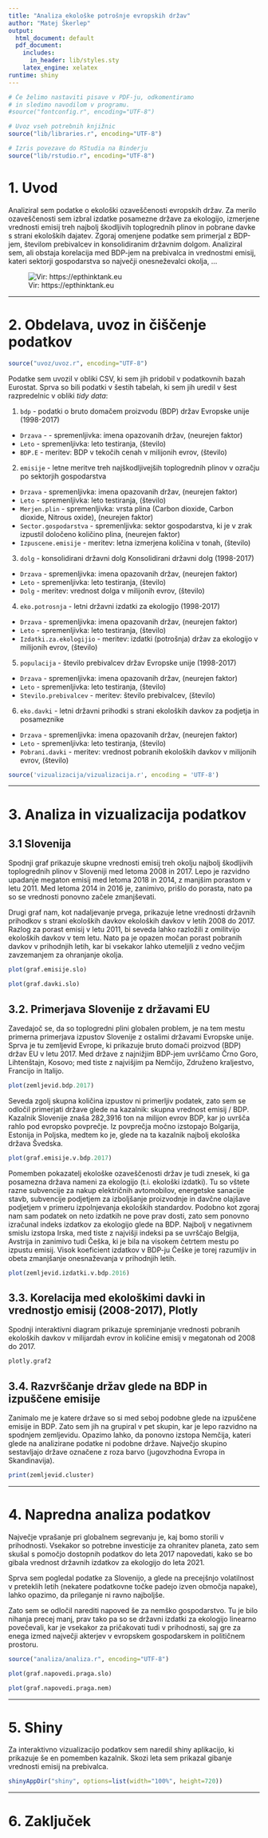 ```yaml
---
title: "Analiza ekološke potrošnje evropskih držav"
author: "Matej Škerlep"
output:
  html_document: default
  pdf_document:
    includes:
      in_header: lib/styles.sty
    latex_engine: xelatex
runtime: shiny
---
```


```r
# Če želimo nastaviti pisave v PDF-ju, odkomentiramo
# in sledimo navodilom v programu.
#source("fontconfig.r", encoding="UTF-8")

# Uvoz vseh potrebnih knjižnic
source("lib/libraries.r", encoding="UTF-8")
```

```r
# Izris povezave do RStudia na Binderju
source("lib/rstudio.r", encoding="UTF-8")
```

# 1. Uvod

Analiziral sem podatke o ekološki ozaveščenosti evropskih držav. Za merilo ozaveščenosti sem izbral izdatke posamezne države za ekologijo, izmerjene vrednosti emisij treh najbolj škodljivih toplogrednih plinov in pobrane davke s strani ekoloških dajatev. Zgoraj omenjene podatke sem primerjal z BDP-jem, številom prebivalcev in konsolidiranim državnim dolgom. Analiziral sem, ali obstaja korelacija med BDP-jem na prebivalca in vrednostmi emisij, kateri sektorji gospodarstva so največji onesneževalci okolja, ... 

![Vir: https://epthinktank.eu](slike/tovarna.jpg)

***

# 2. Obdelava, uvoz in čiščenje podatkov

```r
source("uvoz/uvoz.r", encoding="UTF-8")
```

Podatke sem uvozil v obliki CSV, ki sem jih pridobil v podatkovnih bazah Eurostat.
Sprva so bili podatki v šestih tabelah, ki sem jih uredil v šest razpredelnic v obliki *tidy data*:

1. `bdp` - podatki o bruto domačem proizvodu (BDP) držav Evropske unije (1998-2017)
  - `Drzava` - - spremenljivka: imena opazovanih držav, (neurejen faktor)
  - `Leto` - spremenljivka: leto testiranja, (število)
  - `BDP.E` - meritev: BDP v tekočih cenah v milijonih evrov, (število)
  
2. `emisije` - letne meritve  treh najškodljivejših toplogrednih plinov v ozračju po sektorjih gospodarstva 
  - `Drzava` - spremenljivka: imena opazovanih držav, (neurejen faktor)
  - `Leto` - spremenljivka: leto testiranja, (število)
  - `Merjen.plin` - spremenljivka: vrsta plina (Carbon dioxide, Carbon dioxide, Nitrous oxide), (neurejen faktor)
  - `Sector.gospodarstva` - spremenljivka: sektor gospodarstva, ki je v zrak izpustil določeno količino plina, (neurejen faktor)
  - `Izpuscene.emisije` - meritev: letna izmerjena količina v tonah, (število)

3. `dolg` - konsolidirani državni dolg Konsolidirani državni dolg (1998-2017)
  - `Drzava` - spremenljivka: imena opazovanih držav, (neurejen faktor)
  - `Leto` - spremenljivka: leto testiranja, (število)
  - `Dolg` - meritev: vrednost dolga v milijonih evrov, (število)

4. `eko.potrosnja` - letni državni izdatki za ekologijo (1998-2017)
  - `Drzava` - spremenljivka: imena opazovanih držav, (neurejen faktor)
  - `Leto` - spremenljivka: leto testiranja, (število)
  - `Izdatki.za.ekologijio` - meritev: izdatki (potrošnja) držav za ekologijo v milijonih evrov, (število)
  
5. `populacija` - število prebivalcev držav Evropske unije (1998-2017)
  - `Drzava` - spremenljivka: imena opazovanih držav, (neurejen faktor)
  - `Leto` - spremenljivka: leto testiranja, (število)
  - `Stevilo.prebivalcev` - meritev: število prebivalcev, (število)

6. `eko.davki` - letni državni prihodki s strani ekoloških davkov za podjetja in posameznike
  - `Drzava` - spremenljivka: imena opazovanih držav, (neurejen faktor)
  - `Leto` - spremenljivka: leto testiranja, (število)
  - `Pobrani.davki` - meritev: vrednost pobranih ekoloških davkov v milijonih evrov, (število)


```r
source('vizualizacija/vizualizacija.r', encoding = 'UTF-8')
```


***

# 3. Analiza in vizualizacija podatkov
## 3.1 Slovenija

Spodnji graf prikazuje skupne vrednosti emisij treh okolju najbolj škodljivih toplogrednih plinov v Sloveniji med letoma 2008 in 2017. Lepo je razvidno upadanje megaton emisij med letoma 2018 in 2014, z manjšim porastom v letu 2011. Med letoma 2014 in 2016 je, zanimivo, prišlo do porasta, nato pa so se vrednosti ponovno začele zmanjševati.

Drugi graf nam, kot nadaljevanje prvega, prikazuje letne vrednosti državnih prihodkov s strani ekoloških davkov ekoloških davkov v letih 2008 do 2017. Razlog za porast emisij v letu 2011, bi seveda lahko razložili z omilitvijo ekoloških davkov v tem letu. Nato pa je opazen močan porast pobranih davkov v prihodnjih letih, kar bi vsekakor lahko utemeljili z vedno večjim zavzemanjem za ohranjanje okolja.

```r
plot(graf.emisije.slo)
```

```r
plot(graf.davki.slo)
```

## 3.2. Primerjava Slovenije z državami EU
Zavedajoč se, da so toplogredni plini globalen problem, je na tem mestu primerna primerjava izpustov Slovenije z ostalimi državami Evropske unije. Sprva je tu zemljevid Evrope, ki prikazuje bruto domači proizvod (BDP) držav EU v letu 2017. Med države z najnižjim BDP-jem uvrščamo Črno Goro, Lihtenštajn, Kosovo; med tiste z najvišjim pa Nemčijo, Združeno kraljestvo, Francijo in Italijo.

```r
plot(zemljevid.bdp.2017)
```

Seveda zgolj skupna količina izpustov ni primerljiv podatek, zato sem se odločil primerjati države glede na kazalnik: skupna vrednost emisij / BDP.
Kazalnik Slovenije znaša 282,3916 ton na milijon evrov BDP, kar jo uvršča rahlo pod evropsko povprečje. Iz povprečja močno izstopajo Bolgarija, Estonija in Poljska, medtem ko je, glede na ta kazalnik najbolj ekološka država Švedska.

```r
plot(graf.emisije.v.bdp.2017)
```

Pomemben pokazatelj ekološke ozaveščenosti držav je tudi znesek, ki ga posamezna država nameni za ekologijo (t.i. ekološki izdatki). Tu so vštete razne subvencije za nakup električnih avtomobilov, energetske sanacije stavb, subvencije podjetjem za izboljšanje proizvodnje in davčne olajšave podjetjem v primeru izpolnjevanja ekoloških standardov. Podobno kot zgoraj nam sam podatek on neto izdatkih ne pove prav dosti, zato sem ponovno izračunal indeks izdatkov za ekologijo glede na BDP.
Najbolj v negativnem smislu izstopa Irska, med tiste z najvišji indeksi pa se uvrščajo Belgija, Avstrija in zanimivo tudi Češka, ki je bila na visokem četrtem mestu po izpustu emisij. Visok koeficient izdatkov v BDP-ju Češke je torej razumljiv in obeta zmanjšanje onesnaževanja v prihodnjih letih.


```r
plot(zemljevid.izdatki.v.bdp.2016)
```

## 3.3. Korelacija med ekološkimi davki in vrednostjo emisij (2008-2017), Plotly
Spodnji interaktivni diagram prikazuje spreminjanje vrednosti pobranih ekoloških davkov v milijardah evrov in količine emisij v megatonah od 2008 do 2017.
```r
plotly.graf2
```


## 3.4. Razvrščanje držav glede na BDP in izpuščene emisije
Zanimalo me je katere države so si med seboj podobne glede na izpuščene emisije in BDP. Zato sem jih na grupiral v pet skupin, kar je lepo razvidno na spodnjem zemljevidu. Opazimo lahko, da ponovno izstopa Nemčija, kateri glede na analizirane podatke ni podobne države. Največjo skupino sestavljajo države označene z roza barvo (jugovzhodna Evropa in Skandinavija).

```r
print(zemljevid.cluster)
```


***

# 4. Napredna analiza podatkov

Največje vprašanje pri globalnem segrevanju je, kaj bomo storili v prihodnosti. Vsekakor so potrebne investicije za ohranitev planeta, zato sem skušal s pomočjo dostopnih podatkov do leta 2017 napovedati, kako se bo gibala vrednost državnih izdatkov za ekologijo do leta 2021.

Sprva sem pogledal podatke za Slovenijo, a glede na precejšnjo volatilnost v preteklih letih (nekatere podatkovne točke padejo izven območja napake), lahko opazimo, da prileganje ni ravno najboljše.

Zato sem se odločil narediti napoved še za nemško gospodarstvo. Tu je bilo nihanja precej manj, prav tako pa so se državni izdatki za ekologijo linearno povečevali, kar je vsekakor za pričakovati tudi v prihodnosti, saj gre za enega izmed največji akterjev v evropskem gospodarskem in političnem prostoru.


```r
source("analiza/analiza.r", encoding="UTF-8")
```

```r
plot(graf.napovedi.praga.slo)
```

```r
plot(graf.napovedi.praga.nem)
```

***
# 5. Shiny
Za interaktivno vizualizacijo podatkov sem naredil shiny aplikacijo, ki prikazuje še en pomemben kazalnik. Skozi leta sem prikazal gibanje vrednosti emisij na prebivalca.

```r
shinyAppDir("shiny", options=list(width="100%", height=720))
```

***
# 6. Zaključek
